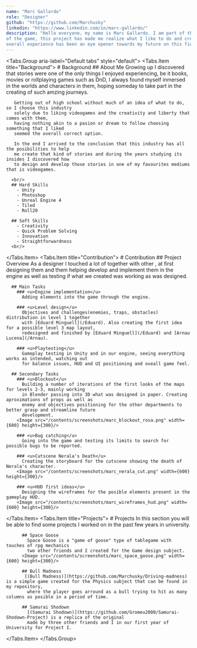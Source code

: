 ```yaml
---
name: "Marc Gallardo"
role: "Designer"
github: "https://github.com/Marchusky"
linkedin: "https://www.linkedin.com/in/marc-gallardo/"
description: "Hello everyone, my name is Marc Gallardo. I am part of the design team of the project, working on a variety of fields during the development
of the game, this project has made me realize what I like to do and create as a designer as well as recognise some of my strong and weak points. The 
overall experience has been an eye opener towards my future on this field"
---
```


<Tabs.Group aria-label="Default tabs" style="default">
  <Tabs.Item title="Background">
    # Background
      ## About Me
       Growing up I discovered that stories were one of the only things I enjoyed experiencing, 
       be it books, movies or rollplaying games such as DnD, I always found myself inmersed in the worlds and characters in them,
       hoping someday to take part in the creating of such amzing journeys.
      
       Getting out of high school without much of an idea of what to do, so I choose this industry
       solely due to liking videogames and the creativity and liberty that comes with them,
       having nothing akin to a pasion or dream to follow choosing something that I liked 
       seemed the overall correct option.

       In the end I arrived to the conclusion that this industry has all the posibilities to help
       me create that kind of stories and during the years studying its insides I discovered how
       to design and develop those stories in one of my favourites mediums that is videogames.
  
      <br/>
      ## Hard Skills
        - Unity
        - Photoshop
        - Unreal Engine 4
        - Tiled
        - Roll20
      
      ## Soft Skills
        - Creativity
        - Quick Problem Solving
        - Innovation
        - Straightforwardness
      <br/>
      
  </Tabs.Item>
  <Tabs.Item title="Contribution">
    # Contribution
      ## Project Overview
        As a designer I touched  a lot of  together with other , at first designing them and them helping 
        develop and implement them in the engine as well as testing if what we created was working as was designed.

      ## Main Tasks
        ### <u>Engine implementation</u>
          Adding elements into the game through the engine.

        ### <u>Level design</u>
          Objectives and challenges(enemies, traps, obstacles) distribution in level 1 together 
          with [Eduard Minguell](/Eduard). Also creating the first idea for a possible level 3 map layout, 
          redesigned and finished by [Eduard Minguell](/Eduard) and [Arnau Lucena](/Arnau).

        ### <u>Playtesting</u>
          Gameplay testing in Unity and in our engine, seeing everything works as intended, watching out 
          for balance issues, HUD and UI positioning and oveall game feel.

      ## Secondary Tasks
        ### <u>Blockout</u>
          Building a number of iterations of the first looks of the maps for levels 2-3, mainly working 
          in Blender passing into 3D what was designed in paper. Creating aproximations of props as well as 
          enemy and objectives positioning for the other departments to better grasp and streamline future 
          development.
        <Image src="/contents/screenshots/marc_blockout_rosa.png" width={600} height={300}/>

        ### <u>Bug catching</u>
          Going into the game and testing its limits to search for possible bugs to be reported.

        ### <u>Cutscene Nerala's Death</u>
          Creating the storyboard for the cutscene showing the death of Nerala's character.
        <Image src="/contents/screenshots/marc_nerala_cut.png" width={600} height={300}/>

        ### <u>HUD first ideas</u>
          Designing the wireframes for the posible elements present in the gameplay HUD.
        <Image src="/contents/screenshots/marc_wireframes_hud.png" width={600} height={300}/>

  </Tabs.Item>
  <Tabs.Item title="Projects">
     # Projects
        In this section you will be able to find some projects I worked on in the past few years
        in university.

          ## Space Goose
            Space Goose is a "game of goose" type of tablegame with touches of rpg mechanics
            two other friends and I created for the Game design subject.
          <Image src="/contents/screenshots/marc_space_goose.png" width={600} height={300}/>

          ## Bull Madness
           [(Bull Madness)](https://github.com/Marchusky/Driving-madness) is a simple game created for the Physics subject that can be found in my repository,
            where the player goes arround as a bull trying to hit as many columns as posible in a period of time.

          ## Samurai Shodown
            [(Samurai Shodown)](https://github.com/Gromeu2000/Samurai-Shodown-Project) is a replica of the original
            made by three other friends and I in our first year of University for Project I.
  </Tabs.Item>
</Tabs.Group>
